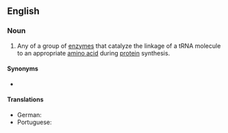 ==English==

===Noun===
{{wikipedia}}
{{en-noun}}

# {{lb|en|enzyme}} Any of a group of [[enzyme]]s that catalyze the linkage of a tRNA molecule to an appropriate [[amino acid]] during [[protein]] synthesis.

====Synonyms====
* {{l|en|aaRS}}

====Translations====
{{trans-top|any of a group of enzymes that catalyze the linkage of a tRNA molecule to an appropriate amino acid during protein synthesis}}
* German: {{t|de|Aminoacyl-tRNA-Synthetase|f}}
* Portuguese: {{t|pt|aminoacil-tRNA sintetase|f}}
{{trans-mid}}
{{trans-bottom}}